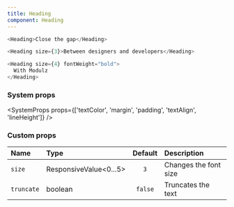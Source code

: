 ```yaml
---
title: Heading
component: Heading
---
```


```js live=true
<Heading>Close the gap</Heading>
```

```js live=true
<Heading size={3}>Between designers and developers</Heading>
```

```js live=true
<Heading size={4} fontWeight="bold">
  With Modulz
</Heading>
```

### System props

<SystemProps props={['textColor', 'margin', 'padding', 'textAlign', 'lineHeight']} />

### Custom props

| Name       | Type                   | Default | Description           |
| :--------- | :--------------------- | :-----: | :-------------------- |
| `size`     | ResponsiveValue<0...5> |   `3`   | Changes the font size |
| `truncate` | boolean                | `false` | Truncates the text    |
